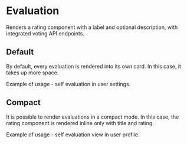 
<Meta of={stories} />

# Evaluation

Renders a rating component with a label and optional description, with integrated voting API endpoints.

## Default

By default, every evaluation is rendered into its own card. In this case, it takes up more space.

Example of usage - self evaluation in user settings.

<Canvas>
  <Story of={stories.StoryDefault}/>
</Canvas>

## Compact

It is possible to render evaluations in a compact mode. In this case, the rating component is rendered inline only with title and rating.

Example of usage - self evaluation view in user profile.

<Canvas>
  <Story of={stories.StoryCompact}/>
</Canvas>

